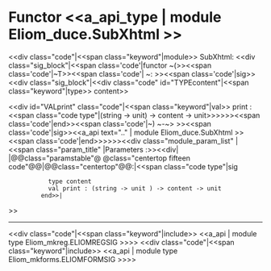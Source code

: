 =Functor <<a_api_type | module Eliom_duce.SubXhtml >> =
<<div class="code"|<<span class="keyword"|module>> SubXhtml: <<div class="sig_block"|<<span class='code'|functor ~(>><<span class='code'|~T>><<span class='code'| ~: >><<span class='code'|sig>><<div class="sig_block"|<<div class="code" id="TYPEcontent"|<<span class="keyword"|type>> content>>

<<div id="VALprint" class="code"|<<span class="keyword"|val>> print : <<span class="code type"|(string -> unit) -> content -> unit>>>>>><<span class='code'|end>><<span class='code'|~) ~-~> >><<span class='code'|sig>><<a_api text=".." | module Eliom_duce.SubXhtml >><<span class='code'|end>>>>>><<div class="module_param_list" | <<span class="param_title" |Parameters :>><<div|
|@@class="paramstable"@ @class="centertop fifteen code"@@{{{T}}}|@@class="centertop"@@:|<<span class="code type"|sig
            type content
            val print : (string -> unit ) -> content -> unit
          end>>|
>>

----
<<div class="code"|<<span class="keyword"|include>> <<a_api | module type Eliom_mkreg.ELIOMREGSIG >>>>
<<div class="code"|<<span class="keyword"|include>> <<a_api | module type Eliom_mkforms.ELIOMFORMSIG >>>>
